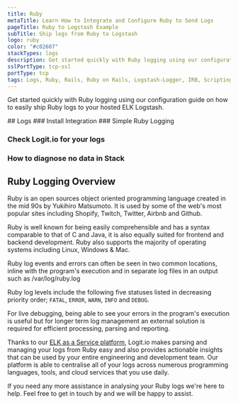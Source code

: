 ```yaml
---
title: Ruby
metaTitle: Learn How to Integrate and Configure Ruby to Send Logs
pageTitle: Ruby to Logstash Example
subTitle: Ship logs from Ruby to Logstash
logo: ruby
color: "#c02607"
stackTypes: logs
description: Get started quickly with Ruby logging using our configuration guide on how to send Ruby logs to your Hosted ELK Logstash.
sslPortType: tcp-ssl
portType: tcp
tags: Logs, Ruby, Rails, Ruby on Rails, Logstash-Logger, IRB, Scripting, Web Development
---
```


Get started quickly with Ruby logging using our configuration 
guide on how to easily ship Ruby logs to your hosted ELK Logstash.

<Steps>
  ## Logs
  ### Install Integration
  <InstallIntegration/>
  ### Simple Ruby Logging

  <SendLogsViaRuby />

  ### Check Logit.io for your logs

  <LaunchStack utmMedium="logs" utmCampaign="ruby" source="ruby" />

  ### How to diagnose no data in Stack

  <DiagnoseNoData />

</Steps>

## Ruby Logging Overview

Ruby is an open sources object oriented programming language created in 
the mid 90s by Yukihiro Matsumoto. It is used by some of the web's most 
popular sites including Shopify, Twitch, Twitter, Airbnb and Github.

Ruby is well known for being easily comprehensible and has a syntax 
comparable to that of C and Java, it is also equally suited for frontend 
and backend development. Ruby also supports the majority of 
operating systems including Linux, Windows & Mac.

Ruby log events and errors can often be seen in two common locations, 
inline with the program's execution and in separate log files in an output such as /var/log/ruby.log

Ruby log levels include the following five statuses listed in 
decreasing priority order; `FATAL`, `ERROR`, `WARN`, `INFO` and `DEBUG`.

For live debugging, being able to see your errors in the program's 
execution is useful but for longer term log management an external 
solution is required for efficient processing, parsing and reporting.

Thanks to our [ELK as a Service platform](https://logit.io/platform/features/hosted-elk/elk-as-a-service), 
Logit.io makes parsing and managing your logs from Ruby easy and also 
provides actionable insights that can be used by your entire engineering 
and development team. Our platform is able to centralise all of your logs 
across numerous programming languages, tools, and cloud services that you use daily.

If you need any more assistance in analysing your Ruby logs we're here 
to help. Feel free to get in touch by 
<IntercomButton text="reaching out to our support team via Intercom" /> and we will be happy to assist.